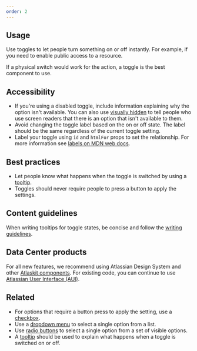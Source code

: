 ```yaml
---
order: 2
---
```


## Usage

Use toggles to let people turn something on or off instantly. For example, if you need to enable public access to a resource.

If a physical switch would work for the action, a toggle is the best component to use.

## Accessibility

- If you're using a disabled toggle, include information explaining why the option isn't available. You can also use [visually hidden](/components/visually-hidden) to tell people who use screen readers that there is an option that isn't available to them.
- Avoid changing the toggle label based on the on or off state. The label should be the same regardless of the current toggle setting.
- Label your toggle using `id` and `htmlFor` props to set the relationship. For more information see [labels on MDN web docs](https://developer.mozilla.org/en-US/docs/Web/HTML/Element/label).

## Best practices

- Let people know what happens when the toggle is switched by using a [tooltip](/components/tooltip).
- Toggles should never require people to press a button to apply the settings.

## Content guidelines

When writing tooltips for toggle states, be concise and follow the [writing guidelines](/content/writing-style).

## Data Center products

For all new features, we recommend using Atlassian Design System and other [Atlaskit components](https://atlaskit.atlassian.com/). For existing code, you can continue to use [Atlassian User Interface (AUI)](https://aui.atlassian.com/).

## Related

- For options that require a button press to apply the setting, use a [checkbox](/components/checkbox).
- Use a [dropdown menu](/components/dropdown-menu) to select a single option from a list.
- Use [radio buttons](/components/radio) to select a single option from a set of visible options.
- A [tooltip](/components/tooltip) should be used to explain what happens when a toggle is switched on or off.
